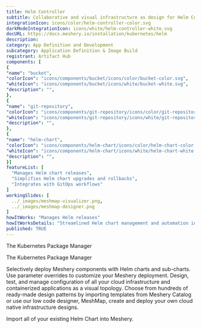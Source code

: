 ```yaml
---
title: Helm Controller
subtitle: Collaborative and visual infrastructure as design for Helm Controller
integrationIcon: icons/color/helm-controller-color.svg
darkModeIntegrationIcon: icons/white/helm-controller-white.svg
docURL: https://docs.meshery.io/installation/kubernetes/helm
description: 
category: App Definition and Development
subcategory: Application Definition & Image Build
registrant: Artifact Hub
components: [
{
"name": "bucket",
"colorIcon": "icons/components/bucket/icons/color/bucket-color.svg",
"whiteIcon": "icons/components/bucket/icons/white/bucket-white.svg",
"description": "",
},
{
"name": "git-repository",
"colorIcon": "icons/components/git-repository/icons/color/git-repository-color.svg",
"whiteIcon": "icons/components/git-repository/icons/white/git-repository-white.svg",
"description": "",
},
{
"name": "helm-chart",
"colorIcon": "icons/components/helm-chart/icons/color/helm-chart-color.svg",
"whiteIcon": "icons/components/helm-chart/icons/white/helm-chart-white.svg",
"description": "",
}]
featureList: [
  "Manages Helm chart releases",
  "Simplifies Helm chart upgrades and rollbacks",
  "Integrates with GitOps workflows"
]
workingSlides: [
  ../_images/meshmap-visualizer.png,
  ../_images/meshmap-designer.png
]
howItWorks: "Manages Helm releases"
howItWorksDetails: "Streamlined Helm chart management and automation in Kubernetes"
published: TRUE
---
```


<p>The Kubernetes Package Manager</p>
<p>The Kubernetes Package Manager</p>
<p>
  Selectively deploy Meshery components with Helm charts and sub-charts. Use parameter overrides to
  customize your Meshery deployment. Design, test, and manage configuration of all your cloud
  infrastructure and containerized applications as a visual topology. Choose from hundreds of
  ready-made design patterns by importing templates from Meshery Catalog or use our low code
  designer, MeshMap, create and deploy your own cloud native infrastructure designs.
</p>
<p>Import all of your existing Helm Chart into Meshery.</p>
